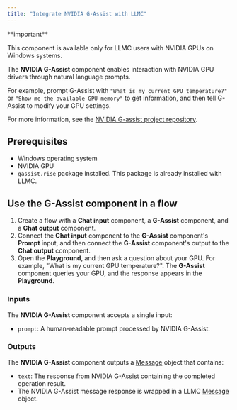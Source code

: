 ```yaml
---
title: "Integrate NVIDIA G-Assist with LLMC"
---
```


<Note>
  **important**

  This component is available only for LLMC users with NVIDIA GPUs on Windows systems.
</Note>

The **NVIDIA G-Assist** component enables interaction with NVIDIA GPU drivers through natural language prompts.

For example, prompt G-Assist with `"What is my current GPU temperature?"` or `"Show me the available GPU memory"` to get information, and then tell G-Assist to modify your GPU settings.

For more information, see the [NVIDIA G-assist project repository](https://github.com/NVIDIA/g-assist).

## Prerequisites

- Windows operating system
- NVIDIA GPU
- `gassist.rise` package installed. This package is already installed with LLMC.

## Use the G-Assist component in a flow

1. Create a flow with a **Chat input** component, a **G-Assist** component, and a **Chat output** component.
2. Connect the **Chat input** component to the **G-Assist** component's **Prompt** input, and then connect the **G-Assist** component's output to the **Chat output** component.
3. Open the **Playground**, and then ask a question about your GPU. For example, "What is my current GPU temperature?". The **G-Assist** component queries your GPU, and the response appears in the **Playground**.

### Inputs

The **NVIDIA G-Assist** component accepts a single input:

- `prompt`: A human-readable prompt processed by NVIDIA G-Assist.

### Outputs

The **NVIDIA G-Assist** component outputs a [Message](https://docs.langflow.org/concepts-objects#message-object) object that contains:

- `text`: The response from NVIDIA G-Assist containing the completed operation result.
- The NVIDIA G-Assist message response is wrapped in a LLMC [Message](https://docs.langflow.org/concepts-objects#message-object) object.